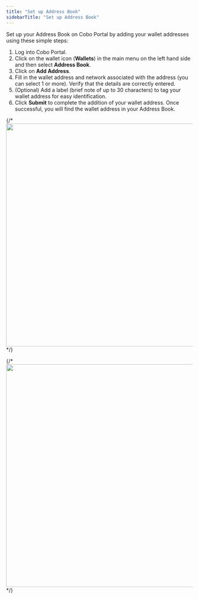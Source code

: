 ```yaml
---
title: "Set up Address Book"
sidebarTitle: "Set up Address Book"
---
```


Set up your Address Book on Cobo Portal by adding your wallet addresses using these simple steps:

1. Log into Cobo Portal.
2. Click on the wallet icon (**Wallets**) in the main menu on the left hand side and then select **Address Book**.
3. Click on **Add Address**.
4. Fill in the wallet address and network associated with the address (you can select 1 or more). Verify that the details are correctly entered.
5. (Optional) Add a label (brief note of up to 30 characters) to tag your wallet address for easy identification.
6. Click **Submit** to complete the addition of your wallet address. Once successful, you will find the wallet address in your Address Book.

{/* <img src="/cn/images/1.png" width="700" height="600"/> */}

{/* <img src="/cn/images/2.png" width="700" height="600"/> */}